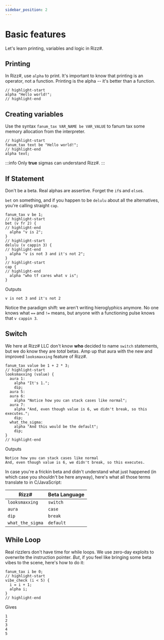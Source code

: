 ```yaml
---
sidebar_position: 2
---
```


# Basic features

Let's learn printing, variables and logic in Rizz#.

## Printing

In Rizz#, use `alpha` to print. It's important to know that printing is an operator, not a function.
Printing is the alpha -- it's better than a function.

```text title="prog.rizzler"
// highlight-start
alpha "Hello world!";
// highlight-end
```

## Creating variables

Use the syntax `fanum_tax VAR_NAME be VAR_VALUE` to fanum tax some memory allocation from the interpreter.

```text title = "prog.rizzler"
// highlight-start
fanum_tax text be "Hello world!";
// highlight-end
alpha text;
```

:::info
Only **true** sigmas can understand Rizz#.
:::

## If Statement

Don't be a beta. Real alphas are assertive. Forget the `if`s and `else`s.

`bet` on something, and if you happen to be `delulu` about all the alternatives, you're
calling straight `cap`.

```text title="prog.rizzler"
fanum_tax v be 1;
// highlight-start
bet (v fr 2) {
// highlight-end
  alpha "v is 2";
}
// highlight-start
delulu (v cappin 3) {
// highlight-end
  alpha "v is not 3 and it's not 2";
}
// highlight-start
cap {
// highlight-end
  alpha "who tf cares what v is";
}
```

Outputs

```text
v is not 3 and it's not 2
```

Notice the paradigm shift: we aren't writing hieroglyphics anymore. No one knows what `==` and `!=`
means, but anyone with a functioning pulse knows that `v cappin 3`.

## Switch

We here at Rizz# LLC don't know **who** decided to name `switch` statements, but we do know they are
_total_ betas. Amp up that aura with the new and improved `looksmaxxing` feature of Rizz#.

```text title="prog.rizzler"
fanum_tax value be 1 + 2 * 3;
// highlight-start
looksmaxxing (value) {
  aura 1:
    alpha "It's 1.";
    dip;
  aura 5:
  aura 6:
    alpha "Notice how you can stack cases like normal";
  aura 7:
    alpha "And, even though value is 6, we didn't break, so this executes.";
    dip;
  what_the_sigma:
    alpha "And this would be the default";
    dip;
}
// highlight-end
```

Outputs

```text
Notice how you can stack cases like normal
And, even though value is 6, we didn't break, so this executes.
```

In case you're a frickin beta and didn't understand what just happened (in which case
you shouldn't be here anyway), here's what all those terms translate to in C/JavaScript:

| Rizz#            | Beta Language |
| ---------------- | ------------- |
| `looksmaxxing`   | `switch`      |
| `aura`           | `case`        |
| `dip`            | `break`       |
| `what_the_sigma` | `default`     |

## While Loop

Real rizzlers don't have time for while loops. We use zero-day exploits to overwrite the instruction pointer.
_But_, if you feel like bringing some beta vibes to the scene, here's how to do it:

```text title="prog.rizzler"
fanum_tax i be 0;
// highlight-start
vibe_check (i < 5) {
  i = i + 1;
  alpha i;
}
// highlight-end
```

Gives

```text
1
2
3
4
5
```
